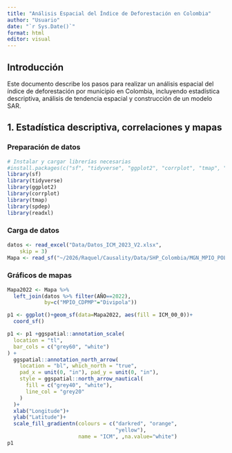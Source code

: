 ```yaml
---
title: "Análisis Espacial del Índice de Deforestación en Colombia"
author: "Usuario"
date: "`r Sys.Date()`"
format: html
editor: visual
---
```


## Introducción

Este documento describe los pasos para realizar un análisis espacial del índice de deforestación por municipio en Colombia, incluyendo estadística descriptiva, análisis de tendencia espacial y construcción de un modelo SAR.

## 1. Estadística descriptiva, correlaciones y mapas

### Preparación de datos

```r
# Instalar y cargar librerías necesarias
#install.packages(c("sf", "tidyverse", "ggplot2", "corrplot", "tmap", "spdep"))
library(sf)
library(tidyverse)
library(ggplot2)
library(corrplot)
library(tmap)
library(spdep)
library(readxl)
```

### Carga de datos

```r
datos <- read_excel("Data/Datos_ICM_2023_V2.xlsx", 
    skip = 3)
Mapa <- read_sf("~/2026/Raquel/Causality/Data/SHP_Colombia/MGN_MPIO_POLITICO.shp")
```

### Gráficos de mapas

```r
Mapa2022 <- Mapa %>% 
  left_join(datos %>% filter(AÑO==2022),
            by=c("MPIO_CDPMP"="Divipola"))

p1 <- ggplot()+geom_sf(data=Mapa2022, aes(fill = ICM_00_0))+
  coord_sf()

p1 <- p1 +ggspatial::annotation_scale(
  location = "tl",
  bar_cols = c("grey60", "white")
) +
  ggspatial::annotation_north_arrow(
    location = "bl", which_north = "true",
    pad_x = unit(0, "in"), pad_y = unit(0, "in"),
    style = ggspatial::north_arrow_nautical(
      fill = c("grey40", "white"),
      line_col = "grey20"
    )
  )+
  xlab("Longitude")+
  ylab("Latitude")+
  scale_fill_gradientn(colours = c("darkred", "orange",
                                   "yellow"),
                       name = "ICM", ,na.value="white")
p1
```
